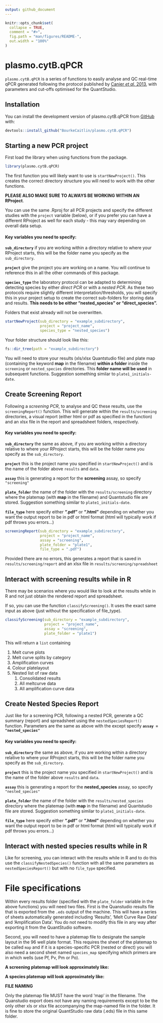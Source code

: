 ```yaml
---
output: github_document
---
```


<!-- README.md is generated from README.Rmd. Please edit that file -->

```r
knitr::opts_chunk$set(
  collapse = TRUE,
  comment = "#>",
  fig.path = "man/figures/README-",
  out.width = "100%"
)
```

# plasmo.cytB.qPCR

<!-- badges: start -->
<!-- badges: end -->

`plasmo.cytB.qPCR` is a series of functions to easily analyse and QC real-time qPCR generated following the protocol published by [Canier *et al.* 2013](https://doi.org/10.1186/1475-2875-12-405), with parameters and cut-offs optimised for the QuantStudio. 

## Installation

You can install the development version of plasmo.cytB.qPCR from [GitHub](https://github.com/) with:

``` r
devtools::install_github("BourkeCaitlin/plasmo.cytB.qPCR")
```

## Starting a new PCR project

First load the library when using functions from the package.

```r
library(plasmo.cytB.qPCR)
```

The first function you will likely want to use is `startNewProject()`. This creates the correct directory structure you will need to work with the other functions.

**PLEASE ALSO MAKE SURE TO ALWAYS BE WORKING WITHIN AN RProject**. 

You can use the same .Rproj for all PCR projects and specify the different studies with the `project` variable (below), or if you prefer you can have a different RProject as well for each study - this may vary depending on overall data setup.

#### Key variables you need to specify:

**`sub_directory`** if you are working within a directory relative to where your RProject starts, this will be the folder name you specify as the `sub_directory`.

**`project`** give the project you are working on a name. You will continue to reference this in all the other commands of this package.

**`species_type`** the laboratory protocol can be adapted to determining detecting species by either *direct PCR* or with a *nested PCR*. As these two protocols require slightly different interpretation/thresholds, you will specify this in your project setup to create the correct sub-folders for storing data and results. **This needs to be either "nested_species" or "direct_species".**

Folders that exist already will not be overwritten. 

```r
startNewProject(sub_directory = "example_subdirectory", 
                project = "project_name", 
                species_type = "nested_species")
```

Your folder structure should look like this:

```r
fs::dir_tree(path = "example_subdirectory")
```
You will need to store your results (xls/xlsx Quantstudio file) and plate map (containing the keyword **map** in the filename) **within a folder** inside the `screening` or `nested_species` directories. This **folder name will be used** in subsequent functions. Suggestion something similar to `plate1_initials-date`.

## Create Screening Report

Following a *screening PCR*, to analyse and QC these results, use the `screeningReport()` function. This will generate within the `results/screening` directories, a visual report (either html or pdf as specified in the function) and an xlsx file in the report and spreadsheet folders, respectively.

#### Key variables you need to specify:

**`sub_directory`** the same as above, if you are working within a directory relative to where your RProject starts, this will be the folder name you specify as the `sub_directory`.

**`project`** this is the project name you specified in `startNewProject()` and is the name of the folder above `results` and `data`.

**`assay`** this is generating a report for the **screening** assay, so specify `"screening"`

**`plate_folder`** the name of the folder with the `results/screening` directory where the platemap (with **map** in the filename) and Quantstudio file are stored. Suggestion something similar to `plate1_initials-date`.

**`file_type`** here specify either **".pdf"** or **".html"** depending on whether you want the output report to be in pdf or html format (html will typically work if pdf throws you errors...)

```r
screeningReport(sub_directory = "example_subdirectory",
                project = "project_name", 
                assay = "screening", 
                plate_folder = "plate1", 
                file_type = ".pdf")
```

Provided there are no errors, this generates a report that is saved in `results/screening/report` and an xlsx file in `results/screening/spreadsheet`

## Interact with screening results while in R

There may be scenarios where you would like to look at the results while in R and not just obtain the rendered report and spreadsheet.

If so, you can use the function `classifyScreening()`. It uses the exact same input as above (just without the specification of file_type).

```r
classifyScreening(sub_directory = "example_subdirectory",
                  project = "project_name", 
                  assay = "screening", 
                  plate_folder = "plate1")
```
This will return a `list` containing

  1. Melt curve plots
  2. Melt curve splits by category
  3. Amplification curves
  4. Colour platelayout
  5. Nested list of raw data
      1. Consolidated results
      2. All meltcurve data
      3. All amplification curve data
    
## Create Nested Species Report

Just like for a screening PCR, following a nested PCR, generate a QC summary (report) and spreadsheet using the `nestedSpeciesReport()` function. Parameters are the same as above with the except specify **`assay = "nested_species"`**

#### Key variables you need to specify:

**`sub_directory`** the same as above, if you are working within a directory relative to where your RProject starts, this will be the folder name you specify as the `sub_directory`.

**`project`** this is the project name you specified in `startNewProject()` and is the name of the folder above `results` and `data`.

**`assay`** this is generating a report for the **nested_species** assay, so specify `"nested_species"`

**`plate_folder`** the name of the folder with the `results/nested_species` directory where the platemap (with **map** in the filename) and Quantstudio file are stored. Suggestion something similar to `plate1_initials-date`.

**`file_type`** here specify either **".pdf"** or **".html"** depending on whether you want the output report to be in pdf or html format (html will typically work if pdf throws you errors...)

## Interact with nested species results while in R

Like for screening, you can interact with the results while in R and to do this use the `classifyNestedSpecies()` function with all the same parameters as `nestedSpeciesReport()` but with no `file_type` specified.

# File specifications

Within every results folder (specified with the `plate_folder` variable in the above functions) you will need two files. First is the Quanstudio results file that is exported from the `.eds` output of the machine. This will have a series of sheets automatically generated including 'Results', 'Melt Curve Raw Data' and 'Amplification Data'. You do not need to modify this file in any way after exporting it from the QuantStudio software. 

Second, you will need to have a platemap file to designate the sample layout in the 96 well plate format. This requires the sheet of the platemap to be called `map` and if it is a species-specific PCR (nested or direct) you will also need a second sheet named `species_map` specifying which primers are in which wells (use Pf, Pv, Pm or Po). 

**A screening platemap will look approximately like:**

[](inst/images/screening_file_map.PNG)

**A species platemap will look approximately like:**

[](inst/images/nested-map1.PNG)

[](inst/images/nested-map2.PNG)

**FILE NAMING**

Only the platemap file MUST have the word 'map' in the filename. The Quanstudio export does not have any naming requirements except to be the only other xls or xlsx file accompanying the map-named file in the folder. It is fine to store the original QuantStudio raw data (.eds) file in this same folder.


